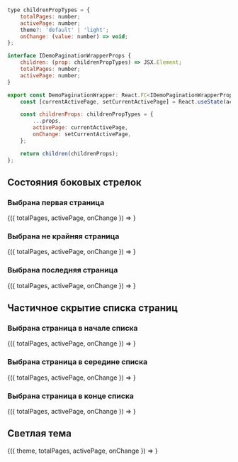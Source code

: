 
```javascript collapse=Код DemoPaginationWrapper

type childrenPropTypes = {
    totalPages: number;
    activePage: number;
    theme?: 'default' | 'light';
    onChange: (value: number) => void;
};

interface IDemoPaginationWrapperProps {
    children: (prop: childrenPropTypes) => JSX.Element;
    totalPages: number;
    activePage: number;
}

export const DemoPaginationWrapper: React.FC<IDemoPaginationWrapperProps> = ({ activePage, children, ...props }) => {
    const [currentActivePage, setCurrentActivePage] = React.useState(activePage);

    const childrenProps: childrenPropTypes = {
        ...props,
        activePage: currentActivePage,
        onChange: setCurrentActivePage,
    };

    return children(childrenProps);
};

```

## Состояния боковых стрелок

### Выбрана первая страница

<Playground>
    <DemoPaginationWrapper totalPages={7} activePage={1}>
        {({ totalPages, activePage, onChange }) =>
            <Pagination
                totalPages={totalPages}
                activePage={activePage}
                onChange={onChange}
            />
        }
    </DemoPaginationWrapper>
</Playground>

### Выбрана не крайняя страница

<Playground>
    <DemoPaginationWrapper totalPages={7} activePage={4}>
        {({ totalPages, activePage, onChange }) =>
            <Pagination
                totalPages={totalPages}
                activePage={activePage}
                onChange={onChange}
            />
        }
    </DemoPaginationWrapper>
</Playground>

### Выбрана последняя страница

<Playground>
    <DemoPaginationWrapper totalPages={7} activePage={7}>
        {({ totalPages, activePage, onChange }) =>
            <Pagination
                totalPages={totalPages}
                activePage={activePage}
                onChange={onChange}
            />
        }
    </DemoPaginationWrapper>
</Playground>

## Частичное скрытие списка страниц

### Выбрана страница в начале списка

<Playground>
    <DemoPaginationWrapper totalPages={10} activePage={2}>
        {({ totalPages, activePage, onChange }) =>
            <Pagination
                totalPages={totalPages}
                activePage={activePage}
                onChange={onChange}
            />
        }
    </DemoPaginationWrapper>
</Playground>

### Выбрана страница в середине списка

<Playground>
    <DemoPaginationWrapper totalPages={10} activePage={6}>
        {({ totalPages, activePage, onChange }) =>
            <Pagination
                totalPages={totalPages}
                activePage={activePage}
                onChange={onChange}
            />
        }
    </DemoPaginationWrapper>
</Playground>

### Выбрана страница в конце списка

<Playground>
    <DemoPaginationWrapper totalPages={10} activePage={9}>
        {({ totalPages, activePage, onChange }) =>
            <Pagination
                totalPages={totalPages}
                activePage={activePage}
                onChange={onChange}
            />
        }
    </DemoPaginationWrapper>
</Playground>

## Светлая тема

<Playground>
    <div style={{ padding: '30px 0', backgroundColor: "#00B956" }}>
        <DemoPaginationWrapper totalPages={10} activePage={1} theme="light">
            {({ theme, totalPages, activePage, onChange }) =>
                <Pagination
                    theme={theme}
                    totalPages={totalPages}
                    activePage={activePage}
                    onChange={onChange}
                />
            }
        </DemoPaginationWrapper>
    </div>
</Playground>
